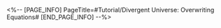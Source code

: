 <%-- [PAGE_INFO]
PageTitle=#Tutorial/Divergent Universe: Overwriting Equations#
[END_PAGE_INFO] --%>
{{Tutorial
|sort      = 931501
|title     = Divergent Universe: Overwriting Equations
|subtitle  = 
|type      = Simulated Universe
|about     = 
|image1    = Tutorial Divergent Universe Overwriting Equations 1.png{{subst:void|<!--$UPLOAD:<<SpriteOutput/TutorialPic/TutorialPage_931501.png>-<Tutorial Divergent Universe Overwriting Equations 1.png>>}}
|text1     = One of the functions of the Workbench of Creation, which expends Cosmic Fragments to swap current Equations.
|image2    = Tutorial Divergent Universe Overwriting Equations 2.png{{subst:void|<!--$UPLOAD:<<SpriteOutput/TutorialPic/TutorialPage_931502.png>-<Tutorial Divergent Universe Overwriting Equations 2.png>>}}
|text2     = For each overwrite, you will select 1 out of 3 random Equations and overwrite the selected Equation.
|image3    = Tutorial Divergent Universe Overwriting Equations 3.png{{subst:void|<!--$UPLOAD:<<SpriteOutput/TutorialPic/TutorialPage_931503.png>-<Tutorial Divergent Universe Overwriting Equations 3.png>>}}
|text3     = The number of Cosmic Fragments required to overwrite an Equation increases with each overwriting attempt. There is a limit to the number of times each Workbench of Creation can overwrite Equations.
}}
